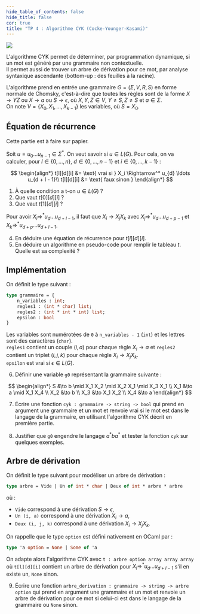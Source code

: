 ```yaml
---
hide_table_of_contents: false
hide_title: false
cor: true
title: "TP 4 : Algorithme CYK (Cocke-Younger-Kasami)"
---
```



<Solution file={TP} lang='ocaml' show={frontMatter.cor}>
<img src={tp4_1} width={"1000"} /> 
</Solution>

L'algorithme CYK permet de déterminer, par programmation dynamique, si un mot est généré par une grammaire non contextuelle.  
Il permet aussi de trouver un arbre de dérivation pour ce mot, par analyse syntaxique ascendante (bottom-up : des feuilles à la racine).

L'algorithme prend en entrée une grammaire $G = (\Sigma, V, R, S)$ en forme normale de Chomsky, c'est-à-dire que toutes les règles sont de la forme $X \to YZ$ ou $X \to a$ ou $S \to \epsilon$, où $X, Y, Z \in V$, $Y \neq S, Z\neq S$ et $a \in \Sigma$.  
On note $V =\{X_0, X_1, \ldots, X_{k-1}\}$ les variables, où $S = X_0$.

## Équation de récurrence

Cette partie est à faire sur papier.

Soit $u = u_0 \ldots u_{n-1} \in \Sigma^*$. On veut savoir si $u \in L(G)$. Pour cela, on va calculer, pour $l \in \{0, \ldots, n\}$, $d \in \{0, \ldots, n - 1\}$ et $i \in \{0, \ldots, k-1\}$ :

$$
\begin{align*}
t[l][d][i] &= \text{ vrai si } X_i \Rightarrow^* u_{d} \ldots u_{d + l - 1}\\
t[l][d][i] &= \text{ faux sinon }
\end{align*}
$$

1. À quelle condition a t-on $u \in L(G)$ ?  
2. Que vaut $t[0][d][i]$ ?  
3. Que vaut $t[1][d][i]$ ?

Pour avoir $X_i \Rightarrow^* u_{d} \ldots u_{d + l - 1}$, il faut que $X_i \to X_j X_k$ avec $X_j \Rightarrow^* u_{d} \ldots u_{d + p - 1}$ et $X_k \Rightarrow^* u_{d + p} \ldots u_{d + l - 1}$.  

4. En déduire une équation de récurrence pour $t[l][d][i]$.  
5. En déduire un algorithme en pseudo-code pour remplir le tableau $t$. Quelle est sa complexité ?

## Implémentation

On définit le type suivant :
```ocaml
type grammaire = {
    n_variables : int;
    regles1 : (int * char) list;
    regles2 : (int * int * int) list;
    epsilon : bool
}
```

Les variables sont numérotées de `0` à `n_variables - 1` (`int`) et les lettres sont des caractères (`char`).  
`regles1` contient un couple $(i, a)$ pour chaque règle $X_i \to a$ et `regles2` contient un triplet $(i, j, k)$ pour chaque règle $X_i \to X_j X_k$.  
`epsilon` est vrai si $\epsilon \in L(G)$.

6. Définir une variable `g0` représentant la grammaire suivante :

$$
\begin{align*}
S &\to b \mid X_1 X_2 \mid X_2 X_1 \mid X_3 X_1 \\
X_1 &\to a \mid X_1 X_4 \\
X_2 &\to b \\
X_3 &\to X_1 X_2 \\
X_4 &\to a
\end{align*}
$$

7. Écrire une fonction `cyk : grammaire -> string -> bool` qui prend en argument une grammaire et un mot et renvoie vrai si le mot est dans le langage de la grammaire, en utilisant l'algorithme CYK décrit en première partie.

8. Justifier que `g0` engendre le langage $a^* b a^*$ et tester la fonction `cyk` sur quelques exemples.

## Arbre de dérivation

On définit le type suivant pour modéliser un arbre de dérivation :
```ocaml
type arbre = Vide | Un of int * char | Deux of int * arbre * arbre
```

où :
- `Vide` correspond à une dérivation $S \to \epsilon$,
- `Un (i, a)` correspond à une dérivation $X_i \to a$,
- `Deux (i, j, k)` correspond à une dérivation $X_i \to X_j X_k$.

On rappelle que le type `option` est défini nativement en OCaml par :
```ocaml
type 'a option = None | Some of 'a
```

On adapte alors l'algorithme CYK avec `t : arbre option array array array` où `t[l][d][i]` contient un arbre de dérivation pour $X_i \Rightarrow^* u_{d} \ldots u_{d + l - 1}$ s'il en existe un, `None` sinon.

9. Écrire une fonction `arbre_derivation : grammaire -> string -> arbre option` qui prend en argument une grammaire et un mot et renvoie un arbre de dérivation pour ce mot si celui-ci est dans le langage de la grammaire ou `None` sinon.
